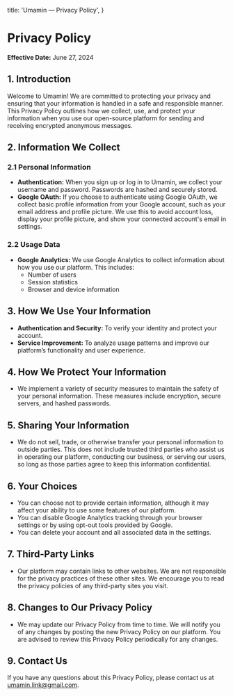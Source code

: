   title: 'Umamin — Privacy Policy',
}

# Privacy Policy

**Effective Date:** June 27, 2024 

## 1. Introduction

Welcome to Umamin! We are committed to protecting your privacy and ensuring that your information is handled in a safe and responsible manner. This Privacy Policy outlines how we collect, use, and protect your information when you use our open-source platform for sending and receiving encrypted anonymous messages.

## 2. Information We Collect

### 2.1 Personal Information

- **Authentication:** When you sign up or log in to Umamin, we collect your username and password. Passwords are hashed and securely stored.
- **Google OAuth:** If you choose to authenticate using Google OAuth, we collect basic profile information from your Google account, such as your email address and profile picture. We use this to avoid account loss, display your profile picture, and show your connected account's email in settings.

### 2.2 Usage Data

- **Google Analytics:** We use Google Analytics to collect information about how you use our platform. This includes:
  - Number of users
  - Session statistics
  - Browser and device information

## 3. How We Use Your Information

- **Authentication and Security:** To verify your identity and protect your account.
- **Service Improvement:** To analyze usage patterns and improve our platform’s functionality and user experience.

## 4. How We Protect Your Information

- We implement a variety of security measures to maintain the safety of your personal information. These measures include encryption, secure servers, and hashed passwords.

## 5. Sharing Your Information

- We do not sell, trade, or otherwise transfer your personal information to outside parties. This does not include trusted third parties who assist us in operating our platform, conducting our business, or serving our users, so long as those parties agree to keep this information confidential.

## 6. Your Choices

- You can choose not to provide certain information, although it may affect your ability to use some features of our platform.
- You can disable Google Analytics tracking through your browser settings or by using opt-out tools provided by Google.
- You can delete your account and all associated data in the settings.

## 7. Third-Party Links

- Our platform may contain links to other websites. We are not responsible for the privacy practices of these other sites. We encourage you to read the privacy policies of any third-party sites you visit.

## 8. Changes to Our Privacy Policy

- We may update our Privacy Policy from time to time. We will notify you of any changes by posting the new Privacy Policy on our platform. You are advised to review this Privacy Policy periodically for any changes.

## 9. Contact Us

If you have any questions about this Privacy Policy, please contact us at umamin.link@gmail.com.


